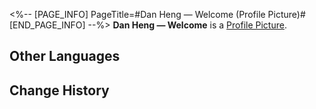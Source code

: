<%-- [PAGE_INFO]
PageTitle=#Dan Heng &mdash; Welcome (Profile Picture)#
[END_PAGE_INFO] --%>
{{Item Infobox
|title       = Dan Heng &mdash; Welcome
|id          = 200102
|image       = Item Dan Heng &mdash; Welcome.png
|type        = Profile Picture
|invCategory = 
|rarity      = 5
|effect      = Avatar reward obtained from unlocking Nameless Honor.
|description = Dan Heng, participant of the Express Crew Newbie Welcome Party.
}}
{{Description|''"Have some water if you've been talking too much."''}}
'''Dan Heng &mdash; Welcome''' is a [[Profile Picture]].

==Other Languages==
{{Other Languages
|en   = Dan Heng &mdash; Welcome
|zhs  = 丹恒•迎新
|zht  = 丹恆•迎新
|ja   = 丹恒・歓迎
|ko   = 단항•환영
|es   = Bienvenida de Dan Heng
|fr   = Dan Heng :
Bienvenue
|ru   = Дань Хэн: Добро пожаловать
|th   = Dan Heng - ต้อนรับ
|vi   = Dan Heng - Chào Đón
|de   = Dan Heng &ndash; Willkommen
|id   = Dan Heng - Selamat Datang
|pt   = Dan Heng &ndash; Boas-vindas
}}

==Change History==
{{Change History|1.0}}